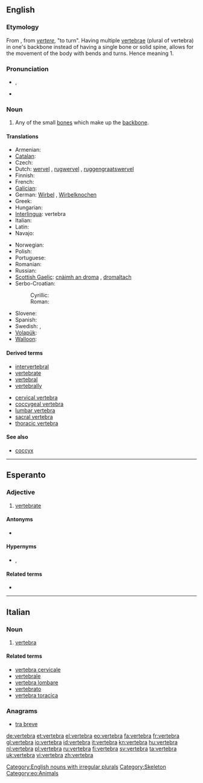 {{also|vértebra}}
==English==
{{wikipedia}}

===Etymology===
From {{etyl|la|en}} {{term|vertebra||joint|lang=la}}, from ''[[vertere]]'', "to turn". Having multiple [[vertebrae]] (plural of vertebra) in one's backbone instead of having a single bone or solid spine, allows for the movement of the body with bends and turns. Hence meaning 1.

===Pronunciation===
* {{a|UK}} {{IPA|/ˈvɜːtɪbɹə/}}, {{SAMPA|/"v3:tIbr@/}}
* {{audio|en-us-vertebra.ogg|Audio (US)}}

===Noun===
{{en-noun|head|pl=vertebræ|pl2=vertebrae|pl3=vertebras}}

# Any of the small [[bone]]s which make up the [[backbone]].

====Translations====
{{trans-top|any of the small bones which make up the backbone}}
* Armenian: {{t-|hy|ող|tr=oġ}}
* [[Catalan]]: {{t|ca|vèrtebra|f}}
* Czech: {{t-|cs|obratel|m}}
* Dutch: [[wervel]] {{m}}, [[rugwervel]] {{m}}, [[ruggengraatswervel]] {{m}}
* Finnish: {{t-|fi|nikama}}
* French: {{t+|fr|vertèbre|m}}
* [[Galician]]: {{t+|gl|vértebra|f|xs=Galician}}
* German: [[Wirbel]] {{m}}, [[Wirbelknochen]] {{m}}
* Greek: {{t+|el|σπόνδυλος|m}}
* Hungarian: {{t+|hu|csigolya}}
* [[Interlingua]]: vertebra
* Italian: {{t+|it|vertebra|f}}
* Latin: {{t-|la|vertebra}}
* Navajo: {{tø|nv|íígháán}}
{{trans-mid}}
* Norwegian: {{t|no|ryggvirvel|m}}
* Polish: {{t-|pl|kręg|m}}
* Portuguese: {{t-|pt|vertebra|f}}
* Romanian: {{t|ro|vertebră|f}}
* Russian: {{t|ru|позвонок|m}}
* [[Scottish Gaelic]]: [[cnàimh an droma]] {{m}}, [[dromaltach]] {{m}}
* Serbo-Croatian:
*: Cyrillic: {{t|sh|пршљен|m}}
*: Roman: {{t|sh|pršljen|m}}
* Slovene: {{t+|sl|vretence|n}}
* Spanish: {{t-|es|vértebra|f}}
* Swedish: {{t|sv|ryggkota|c}}, {{t|sv|kota|c}}
* [[Volapük]]: {{t|vo|bäkavireb}}
* [[Walloon]]: {{t+|wa|cronzoxh|m|xs=Walloon}}
{{trans-bottom}}

====Derived terms====
* [[intervertebral]]
* [[vertebrate]]
* [[vertebral]]
* [[vertebrally]]

* [[cervical vertebra]]
* [[coccygeal vertebra]]
* [[lumbar vertebra]]
* [[sacral vertebra]]
* [[thoracic vertebra]]

====See also====
* [[coccyx]]

[[Category:English nouns with irregular plurals]]
[[Category:Skeleton]]

----

==Esperanto==

===Adjective===
{{eo-adj}}

# [[vertebrate]]

====Antonyms====
* {{l|eo|malvertebra|gloss=invertebrate}}

====Hypernyms====
* {{l|eo|ĥordohava}}, {{l|eo|ĥordula|gloss=[[chordate]]}}

====Related terms====
* {{l|eo|vertebro|gloss=a vertebrate}}

[[Category:eo:Animals]]

----

==Italian==
{{wikipedia|lang=it}}

===Noun===
{{it-noun|vertebr|f|a|e}}

# {{context|skeleton|lang=it}} [[#English|vertebra]]

====Related terms====
* [[vertebra cervicale]]
* [[vertebrale]]
* [[vertebra lombare]]
* [[vertebrato]]
* [[vertebra toracica]]

===Anagrams===
* [[tra breve#Italian|tra breve]]

[[de:vertebra]]
[[et:vertebra]]
[[el:vertebra]]
[[eo:vertebra]]
[[fa:vertebra]]
[[fr:vertebra]]
[[gl:vertebra]]
[[io:vertebra]]
[[id:vertebra]]
[[it:vertebra]]
[[kn:vertebra]]
[[hu:vertebra]]
[[nl:vertebra]]
[[pl:vertebra]]
[[ru:vertebra]]
[[fi:vertebra]]
[[sv:vertebra]]
[[ta:vertebra]]
[[uk:vertebra]]
[[vi:vertebra]]
[[zh:vertebra]]